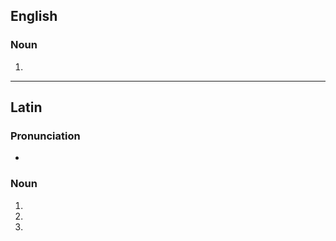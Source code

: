 ==English==

===Noun===
{{head|en|noun form}}

# {{plural of|en|convolvulus}}

----

==Latin==

===Pronunciation===
* {{la-IPA|convolvulī}}

===Noun===
{{la-noun-form|convolvulī|g=m}}

# {{inflection of|la|convolvulus||nom|p}}
# {{inflection of|la|convolvulus||gen|s}}
# {{inflection of|la|convolvulus||voc|p}}